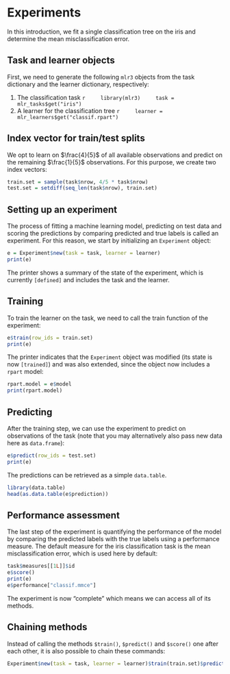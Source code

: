 # Experiments

In this introduction, we fit a single classification tree on the iris and determine the mean misclassification error.

## Task and learner objects

First, we need to generate the following `mlr3` objects from the task dictionary and the learner dictionary, respectively:

1. The classification task
    ```r
    library(mlr3)
    task = mlr_tasks$get("iris")
    ```
2. A learner for the classification tree
    ```r
    learner = mlr_learners$get("classif.rpart")
    ```

## Index vector for train/test splits

We opt to learn on $\frac{4}{5}$ of all available observations and predict on the remaining $\frac{1}{5}$ observations.
For this purpose, we create two index vectors:

```r
train.set = sample(task$nrow, 4/5 * task$nrow)
test.set = setdiff(seq_len(task$nrow), train.set)
```

## Setting up an experiment

The process of fitting a machine learning model, predicting on test data and scoring the predictions by comparing predicted and true labels is called an experiment.
For this reason, we start by initializing an `Experiment` object:

```r
e = Experiment$new(task = task, learner = learner)
print(e)
```

The printer shows a summary of the state of the experiment, which is currently `[defined]` and includes the task and the learner.

## Training

To train the learner on the task, we need to call the train function of the experiment:

```r
e$train(row_ids = train.set)
print(e)
```

The printer indicates that the `Experiment` object was modified (its state is now `[trained]`) and was also extended, since the object now includes a `rpart` model:

```r
rpart.model = e$model
print(rpart.model)
```

## Predicting

After the training step, we can use the experiment to predict on observations of the task (note that you may alternatively also pass new data here as `data.frame`):

```r
e$predict(row_ids = test.set)
print(e)
```

The predictions can be retrieved as a simple `data.table`.

```r
library(data.table)
head(as.data.table(e$prediction))
```

## Performance assessment

The last step of the experiment is quantifying the performance of the model by comparing the predicted labels with the true labels using a performance measure.
The default measure for the iris classification task is the mean misclassification error, which is used here by default:

```r
task$measures[[1L]]$id
e$score()
print(e)
e$performance["classif.mmce"]
```

The experiment is now "complete" which means we can access all of its methods.

## Chaining methods

Instead of calling the methods `$train()`, `$predict()` and `$score()` one after each other, it is also possible to chain these commands:

```r
Experiment$new(task = task, learner = learner)$train(train.set)$predict(test.set)$score()
```
